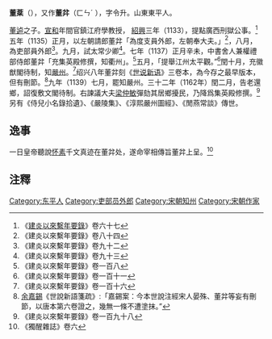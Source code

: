 '''董棻'''（{{bd|?||?|}}），又作'''董弅'''（ㄈㄣˊ ），字令升。山東東平人。

[[董逌|董逌]]之子。[[宣和_(北宋)|宣和]]年間官鎮江府學教授， [[紹興|紹興]]三年（1133），提點廣西刑獄公事。<ref>《[[建炎以來繫年要錄|建炎以來繫年要錄]]》卷六十七</ref>五年（1135）正月，以左朝請郎董弅「為度支員外郎，左朝奉大夫。」<ref>《建炎以來繫年要錄》卷八十四</ref>，八月，為吏部員外郎<ref>《建炎以來繫年要錄》卷九十二</ref>。九月，試太常少卿<ref>《建炎以來繫年要錄》卷九十三</ref>。七年（1137）正月辛未，中書舍人兼權禮部侍郎董弅「充集英殿修撰，知衢州」。<ref>《建炎以來繫年要錄》卷一百八</ref>五月，「提舉江州太平觀。”<ref>《建炎以來繫年要錄》卷一百十一</ref>閏十月，充徽猷閣待制，知[[嚴州|嚴州]]。<ref>《建炎以來繫年要錄》卷一百十六</ref>绍兴八年董弅刻《[[世说新语|世说新语]]》三卷本，為今存之最早版本，但有刪節。<ref>[[余嘉錫|余嘉錫]]《世說新語箋疏》:「嘉錫案：今本世說注經宋人晏殊、董弅等妄有刪節，以唐本第六卷證之，幾無一條不遭塗抹。”</ref>九年（1139）七月，罷知嚴州。三十二年（1162年）閏二月，告老還鄉，詔復敷文閣待制。右諫議大夫[[梁仲敏|梁仲敏]]彈劾其居鄉擾民，乃降爲集英殿修撰。<ref>《建炎以來繫年要錄》卷一百九十八</ref>另有《侍兒小名錄拾遺》、《嚴陵集》、《淳熙嚴州圖經》、《閒燕常談》傳世。

==逸事==
一日皇帝聽說[[怀素|怀素]]千文真迹在董弅处，遂命宰相傳旨董弅上呈。<ref>《獨醒雜誌》卷六</ref>

==注釋==
{{reflist}}

[[Category:东平人|Category:东平人]]
[[Category:吏部员外郎|Category:吏部员外郎]]
[[Category:宋朝知州|Category:宋朝知州]]
[[Category:宋朝作家|Category:宋朝作家]]